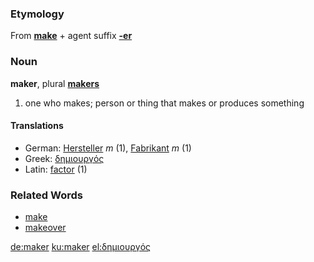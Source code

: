 ===Etymology===
From '''[[make]]''' + agent suffix '''[[-er]]'''

===Noun===
'''maker''', plural '''[[makers]]'''

# one who makes; person or thing that makes or produces something

====Translations====
{{Top}}
*German: [[Hersteller]] ''m'' (1), [[Fabrikant]] ''m'' (1)
*Greek: [[:el:δημιουργός|δημιουργός]]
*Latin: [[factor]] (1)
{{Mid}}
{{Bottom}}


===Related Words===
*[[make]]
*[[makeover]]


[[de:maker]]
[[ku:maker]]
[[el:δημιουργός]]